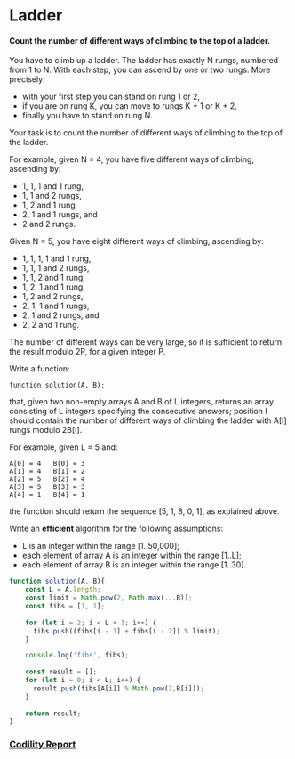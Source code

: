 # Ladder
#### Count the number of different ways of climbing to the top of a ladder.

You have to climb up a ladder. The ladder has exactly N rungs, numbered from 1 to N. With each step, you can ascend by one or two rungs. More precisely:

- with your first step you can stand on rung 1 or 2,
- if you are on rung K, you can move to rungs K + 1 or K + 2,
- finally you have to stand on rung N.

Your task is to count the number of different ways of climbing to the top of the ladder.

For example, given N = 4, you have five different ways of climbing, ascending by:

- 1, 1, 1 and 1 rung,
- 1, 1 and 2 rungs,
- 1, 2 and 1 rung,
- 2, 1 and 1 rungs, and
- 2 and 2 rungs.

Given N = 5, you have eight different ways of climbing, ascending by:

- 1, 1, 1, 1 and 1 rung,
- 1, 1, 1 and 2 rungs,
- 1, 1, 2 and 1 rung,
- 1, 2, 1 and 1 rung,
- 1, 2 and 2 rungs,
- 2, 1, 1 and 1 rungs,
- 2, 1 and 2 rungs, and
- 2, 2 and 1 rung.

The number of different ways can be very large, so it is sufficient to return the result modulo 2P, for a given integer P.

Write a function:

    function solution(A, B);

that, given two non-empty arrays A and B of L integers, returns an array consisting of L integers specifying the consecutive answers; position I should contain the number of different ways of climbing the ladder with A[I] rungs modulo 2B[I].

For example, given L = 5 and:

    A[0] = 4   B[0] = 3
    A[1] = 4   B[1] = 2
    A[2] = 5   B[2] = 4
    A[3] = 5   B[3] = 3
    A[4] = 1   B[4] = 1
the function should return the sequence [5, 1, 8, 0, 1], as explained above.

Write an **efficient** algorithm for the following assumptions:

- L is an integer within the range [1..50,000];
- each element of array A is an integer within the range [1..L];
- each element of array B is an integer within the range [1..30].

```javascript
function solution(A, B){
    const L = A.length;
    const limit = Math.pow(2, Math.max(...B));
    const fibs = [1, 1];
  
    for (let i = 2; i < L + 1; i++) {
      fibs.push((fibs[i - 1] + fibs[i - 2]) % limit);
    }

    console.log('fibs', fibs);
  
    const result = [];
    for (let i = 0; i < L; i++) {
      result.push(fibs[A[i]] % Math.pow(2,B[i]));
    }
  
    return result;
}
```

### [Codility Report](https://app.codility.com/demo/results/training6MC24K-Q3J/)



